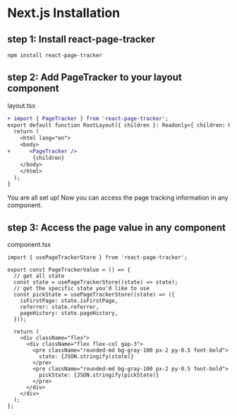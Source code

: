 
# Next.js Installation

## step 1: Install react-page-tracker

```bash
npm install react-page-tracker
```

## step 2: Add PageTracker to your layout component
layout.tsx
```diff
+ import { PageTracker } from 'react-page-tracker';
export default function RootLayout({ children }: Readonly<{ children: React.ReactNode; }>) {
  return (
    <html lang="en">
    <body>
+      <PageTracker />
        {children}
    </body>
    </html>
  );
}
```

You are all set up! Now you can access the page tracking information in any component.

## step 3: Access the page value in any component
component.tsx
```tsx
import { usePageTrackerStore } from 'react-page-tracker';

export const PageTrackerValue = () => {
  // get all state
  const state = usePageTrackerStore((state) => state);
  // get the specific state you'd like to use
  const pickState = usePageTrackerStore((state) => ({
    isFirstPage: state.isFirstPage,
    referrer: state.referrer,
    pageHistory: state.pageHistory,
  }));

  return (
    <div className="flex">
      <div className="flex flex-col gap-3">
        <pre className="rounded-md bg-gray-100 px-2 py-0.5 font-bold">
          state: {JSON.stringify(state)}
        </pre>
        <pre className="rounded-md bg-gray-100 px-2 py-0.5 font-bold">
          pickState: {JSON.stringify(pickState)}
        </pre>
      </div>
    </div>
  );
};
```

<AdDocBottom />
